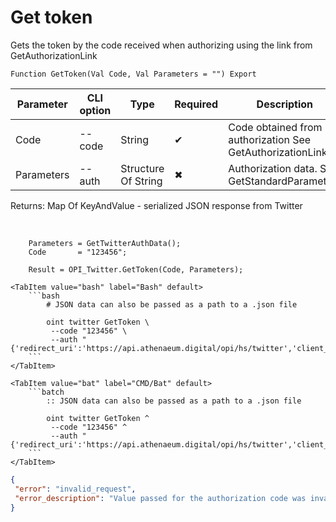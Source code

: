 ﻿---
sidebar_position: 2
description:  Gets the token by the code received when authorizing using the link from GetAuthorizationLinkСтраницы
keywords: [1C, 1С, 1С:Enterprise, 1С:Enterprise 8.3, API, Integration, Services, Exchange, OneScript, CLI, Twitter]
---


# Get token
 Gets the token by the code received when authorizing using the link from GetAuthorizationLink



`Function GetToken(Val Code, Val Parameters = "") Export`

  | Parameter | CLI option | Type | Required | Description |
  |-|-|-|-|-|
  | Code | --code | String | &#x2714; | Code obtained from authorization See GetAuthorizationLink |
  | Parameters | --auth | Structure Of String | &#x2716; | Authorization data. See GetStandardParameters |

  
  Returns:  Map Of KeyAndValue - serialized JSON response from Twitter

<br/>




```bsl title="1C:Enterprise/OneScript code example"
    Parameters = GetTwitterAuthData();
    Code       = "123456";

    Result = OPI_Twitter.GetToken(Code, Parameters);
```
 

 <Tabs>
  
    <TabItem value="bash" label="Bash" default>
        ```bash
            # JSON data can also be passed as a path to a .json file
            
            oint twitter GetToken \
             --code "123456" \
             --auth "{'redirect_uri':'https://api.athenaeum.digital/opi/hs/twitter','client_id':'***','client_secret':'***','access_token':'***','refresh_token':'***','oauth_token':'***','oauth_token_secret':'***','oauth_consumer_key':'***','oauth_consumer_secret':'***'}"
        ```
    </TabItem>
  
    <TabItem value="bat" label="CMD/Bat" default>
        ```batch
            :: JSON data can also be passed as a path to a .json file
            
            oint twitter GetToken ^
             --code "123456" ^
             --auth "{'redirect_uri':'https://api.athenaeum.digital/opi/hs/twitter','client_id':'***','client_secret':'***','access_token':'***','refresh_token':'***','oauth_token':'***','oauth_token_secret':'***','oauth_consumer_key':'***','oauth_consumer_secret':'***'}"
        ```
    </TabItem>
</Tabs>


```json title="Result"
{
 "error": "invalid_request",
 "error_description": "Value passed for the authorization code was invalid."
}
```
